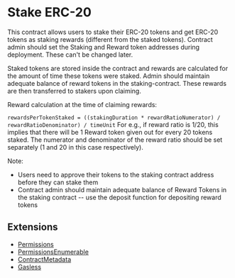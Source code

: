 # Stake ERC-20

This contract allows users to stake their ERC-20 tokens and get ERC-20 tokens as staking rewards (different from the staked tokens). Contract admin should set the Staking and Reward token addresses during deployment. These can't be changed later.

Staked tokens are stored inside the contract and rewards are calculated for the amount of time these tokens were staked. Admin should maintain adequate balance of reward tokens in the staking-contract. These rewards are then transferred to stakers upon claiming.

Reward calculation at the time of claiming rewards:

`rewardsPerTokenStaked = ((stakingDuration * rewardRatioNumerator) / rewardRatioDenominator) / timeUnit`
For e.g., if reward ratio is 1/20, this implies that there will be 1 Reward token given out for every 20 tokens staked. The numerator and denominator of the reward ratio should be set separately (1 and 20 in this case respectively).

Note:

- Users need to approve their tokens to the staking contract address before they can stake them
- Contract admin should maintain adequate balance of Reward Tokens in the staking contract -- use the deposit function for depositing reward tokens

## Extensions

- [Permissions](/solidity/extensions/permissions)
- [PermissionsEnumerable](/solidity/extensions/permissionsenumerable)
- [ContractMetadata](/solidity/extensions/contractmetadata)
- [Gasless](/solidity/extensions/)
